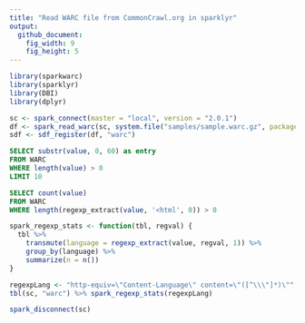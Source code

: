 ```yaml
---
title: "Read WARC file from CommonCrawl.org in sparklyr"
output:
  github_document:
    fig_width: 9
    fig_height: 5
---
```


```r
library(sparkwarc)
library(sparklyr)
library(DBI)
library(dplyr)
```

```r
sc <- spark_connect(master = "local", version = "2.0.1")
df <- spark_read_warc(sc, system.file("samples/sample.warc.gz", package = "sparkwarc"))
sdf <- sdf_register(df, "warc")
```

```sql
SELECT substr(value, 0, 60) as entry
FROM WARC
WHERE length(value) > 0
LIMIT 10
```

```sql
SELECT count(value)
FROM WARC
WHERE length(regexp_extract(value, '<html', 0)) > 0
```

```r
spark_regexp_stats <- function(tbl, regval) {
  tbl %>%
    transmute(language = regexp_extract(value, regval, 1)) %>%
    group_by(language) %>%
    summarize(n = n())
}
```

```r
regexpLang <- "http-equiv=\"Content-Language\" content=\"([^\\\"]*)\""
tbl(sc, "warc") %>% spark_regexp_stats(regexpLang)
```

```r
spark_disconnect(sc)
```
